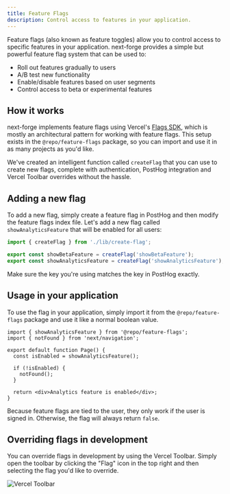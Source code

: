 ```yaml
---
title: Feature Flags
description: Control access to features in your application.
---
```


Feature flags (also known as feature toggles) allow you to control access to specific features in your application. next-forge provides a simple but powerful feature flag system that can be used to:

- Roll out features gradually to users
- A/B test new functionality
- Enable/disable features based on user segments
- Control access to beta or experimental features

## How it works

next-forge implements feature flags using Vercel's [Flags SDK](https://vercel.com/docs/workflow-collaboration/feature-flags/flags-pattern-nextjs), which is mostly an architectural pattern for working with feature flags. This setup exists in the `@repo/feature-flags` package, so you can import and use it in as many projects as you'd like.

We've created an intelligent function called `createFlag` that you can use to create new flags, complete with authentication, PostHog integration and Vercel Toolbar overrides without the hassle.

## Adding a new flag

To add a new flag, simply create a feature flag in PostHog and then modify the feature flags index file. Let's add a new flag called `showAnalyticsFeature` that will be enabled for all users:

```ts packages/feature-flags/index.ts {4}
import { createFlag } from './lib/create-flag';

export const showBetaFeature = createFlag('showBetaFeature');
export const showAnalyticsFeature = createFlag('showAnalyticsFeature');
```

Make sure the key you're using matches the key in PostHog exactly.

## Usage in your application

To use the flag in your application, simply import it from the `@repo/feature-flags` package and use it like a normal boolean value.

```tsx page.tsx
import { showAnalyticsFeature } from '@repo/feature-flags';
import { notFound } from 'next/navigation';

export default function Page() {
  const isEnabled = showAnalyticsFeature();

  if (!isEnabled) {
    notFound();
  }

  return <div>Analytics feature is enabled</div>;
}
```

Because feature flags are tied to the user, they only work if the user is signed in. Otherwise, the flag will always return `false`.

## Overriding flags in development

You can override flags in development by using the Vercel Toolbar. Simply open the toolbar by clicking the "Flag" icon in the top right and then selecting the flag you'd like to override.

<Frame>
  <img src="/images/vercel-toolbar.png" alt="Vercel Toolbar" />
</Frame>